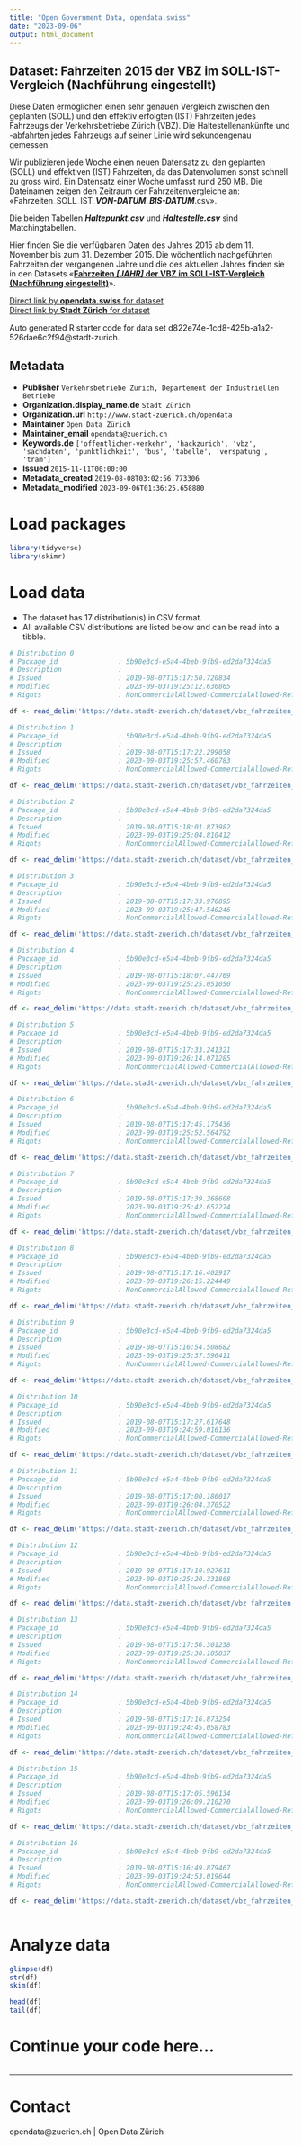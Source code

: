 ```yaml
---
title: "Open Government Data, opendata.swiss"
date: "2023-09-06"
output: html_document
---
```


## Dataset: Fahrzeiten 2015 der VBZ im SOLL-IST-Vergleich (Nachführung eingestellt)

Diese Daten ermöglichen einen sehr genauen Vergleich zwischen den geplanten (SOLL) und den effektiv erfolgten (IST) Fahrzeiten jedes Fahrzeugs der Verkehrsbetriebe Zürich (VBZ). Die Haltestellenankünfte und -abfahrten jedes Fahrzeugs auf seiner Linie wird sekundengenau gemessen.

Wir publizieren jede Woche einen neuen Datensatz  zu den geplanten (SOLL) und effektiven (IST) Fahrzeiten, da das Datenvolumen sonst schnell zu gross wird. Ein Datensatz einer Woche umfasst rund 250 MB. Die Dateinamen zeigen den Zeitraum der Fahrzeitenvergleiche an: «Fahrzeiten_SOLL_IST_***VON-DATUM***_***BIS-DATUM***.csv». 

Die beiden Tabellen ***Haltepunkt.csv*** und ***Haltestelle.csv*** sind Matchingtabellen.

Hier finden Sie die verfügbaren Daten des Jahres 2015 ab dem 11. November bis zum 31. Dezember 2015. Die wöchentlich nachgeführten Fahrzeiten der vergangenen Jahre und die des aktuellen Jahres finden sie in den Datasets «[**Fahrzeiten *[JAHR]* der VBZ im SOLL-IST-Vergleich (Nachführung eingestellt)**](https://data.stadt-zuerich.ch/dataset?q=%22SOLL-IST-Vergleich%22&sort=title_string+desc)».


[Direct link by **opendata.swiss** for dataset](https://opendata.swiss/de/dataset/fahrzeiten-2015-der-vbz-im-soll-ist-vergleich-nachfuhrung-eingestellt1)<br>
[Direct link by **Stadt Zürich** for dataset](https://data.stadt-zuerich.ch/dataset/vbz_fahrzeiten_ogd_2015)

Auto generated R starter code for data set d822e74e-1cd8-425b-a1a2-526dae6c2f94@stadt-zurich.

## Metadata

- **Publisher** `Verkehrsbetriebe Zürich, Departement der Industriellen Betriebe`
- **Organization.display_name.de** `Stadt Zürich`
- **Organization.url** `http://www.stadt-zuerich.ch/opendata`
- **Maintainer** `Open Data Zürich`
- **Maintainer_email** `opendata@zuerich.ch`
- **Keywords.de** `['offentlicher-verkehr', 'hackzurich', 'vbz', 'sachdaten', 'punktlichkeit', 'bus', 'tabelle', 'verspatung', 'tram']`
- **Issued** `2015-11-11T00:00:00`
- **Metadata_created** `2019-08-08T03:02:56.773306`
- **Metadata_modified** `2023-09-06T01:36:25.658880`


# Load packages

```r

library(tidyverse)
library(skimr)

```

# Load data

-   The dataset has 17 distribution(s) in CSV format.
-   All available CSV distributions are listed below and can be read into a tibble.

```r

# Distribution 0
# Package_id               : 5b90e3cd-e5a4-4beb-9fb9-ed2da7324da5
# Description              : 
# Issued                   : 2019-08-07T15:17:50.720834
# Modified                 : 2023-09-03T19:25:12.636865
# Rights                   : NonCommercialAllowed-CommercialAllowed-ReferenceNotRequired

df <- read_delim('https://data.stadt-zuerich.ch/dataset/vbz_fahrzeiten_ogd_2015/download/Fahrzeiten_SOLL_IST_20151018_20151024.csv')

# Distribution 1
# Package_id               : 5b90e3cd-e5a4-4beb-9fb9-ed2da7324da5
# Description              : 
# Issued                   : 2019-08-07T15:17:22.299058
# Modified                 : 2023-09-03T19:25:57.460783
# Rights                   : NonCommercialAllowed-CommercialAllowed-ReferenceNotRequired

df <- read_delim('https://data.stadt-zuerich.ch/dataset/vbz_fahrzeiten_ogd_2015/download/Fahrzeiten_SOLL_IST_20151213_20151219.csv')

# Distribution 2
# Package_id               : 5b90e3cd-e5a4-4beb-9fb9-ed2da7324da5
# Description              : 
# Issued                   : 2019-08-07T15:18:01.873982
# Modified                 : 2023-09-03T19:25:04.810412
# Rights                   : NonCommercialAllowed-CommercialAllowed-ReferenceNotRequired

df <- read_delim('https://data.stadt-zuerich.ch/dataset/vbz_fahrzeiten_ogd_2015/download/Fahrzeiten_SOLL_IST_20151011_20151017.csv')

# Distribution 3
# Package_id               : 5b90e3cd-e5a4-4beb-9fb9-ed2da7324da5
# Description              : 
# Issued                   : 2019-08-07T15:17:33.976895
# Modified                 : 2023-09-03T19:25:47.540246
# Rights                   : NonCommercialAllowed-CommercialAllowed-ReferenceNotRequired

df <- read_delim('https://data.stadt-zuerich.ch/dataset/vbz_fahrzeiten_ogd_2015/download/Fahrzeiten_SOLL_IST_20151129_20151205.csv')

# Distribution 4
# Package_id               : 5b90e3cd-e5a4-4beb-9fb9-ed2da7324da5
# Description              : 
# Issued                   : 2019-08-07T15:18:07.447769
# Modified                 : 2023-09-03T19:25:25.051050
# Rights                   : NonCommercialAllowed-CommercialAllowed-ReferenceNotRequired

df <- read_delim('https://data.stadt-zuerich.ch/dataset/vbz_fahrzeiten_ogd_2015/download/Fahrzeiten_SOLL_IST_20151101_20151107.csv')

# Distribution 5
# Package_id               : 5b90e3cd-e5a4-4beb-9fb9-ed2da7324da5
# Description              : 
# Issued                   : 2019-08-07T15:17:33.241321
# Modified                 : 2023-09-03T19:26:14.071285
# Rights                   : NonCommercialAllowed-CommercialAllowed-ReferenceNotRequired

df <- read_delim('https://data.stadt-zuerich.ch/dataset/vbz_fahrzeiten_ogd_2015/download/Haltepunkt.csv')

# Distribution 6
# Package_id               : 5b90e3cd-e5a4-4beb-9fb9-ed2da7324da5
# Description              : 
# Issued                   : 2019-08-07T15:17:45.175436
# Modified                 : 2023-09-03T19:25:52.564792
# Rights                   : NonCommercialAllowed-CommercialAllowed-ReferenceNotRequired

df <- read_delim('https://data.stadt-zuerich.ch/dataset/vbz_fahrzeiten_ogd_2015/download/Fahrzeiten_SOLL_IST_20151206_20151212.csv')

# Distribution 7
# Package_id               : 5b90e3cd-e5a4-4beb-9fb9-ed2da7324da5
# Description              : 
# Issued                   : 2019-08-07T15:17:39.368608
# Modified                 : 2023-09-03T19:25:42.652274
# Rights                   : NonCommercialAllowed-CommercialAllowed-ReferenceNotRequired

df <- read_delim('https://data.stadt-zuerich.ch/dataset/vbz_fahrzeiten_ogd_2015/download/Fahrzeiten_SOLL_IST_20151122_20151128.csv')

# Distribution 8
# Package_id               : 5b90e3cd-e5a4-4beb-9fb9-ed2da7324da5
# Description              : 
# Issued                   : 2019-08-07T15:17:16.402917
# Modified                 : 2023-09-03T19:26:15.224449
# Rights                   : NonCommercialAllowed-CommercialAllowed-ReferenceNotRequired

df <- read_delim('https://data.stadt-zuerich.ch/dataset/vbz_fahrzeiten_ogd_2015/download/Haltestelle.csv')

# Distribution 9
# Package_id               : 5b90e3cd-e5a4-4beb-9fb9-ed2da7324da5
# Description              : 
# Issued                   : 2019-08-07T15:16:54.508682
# Modified                 : 2023-09-03T19:25:37.596411
# Rights                   : NonCommercialAllowed-CommercialAllowed-ReferenceNotRequired

df <- read_delim('https://data.stadt-zuerich.ch/dataset/vbz_fahrzeiten_ogd_2015/download/Fahrzeiten_SOLL_IST_20151115_20151121.csv')

# Distribution 10
# Package_id               : 5b90e3cd-e5a4-4beb-9fb9-ed2da7324da5
# Description              : 
# Issued                   : 2019-08-07T15:17:27.617648
# Modified                 : 2023-09-03T19:24:59.016136
# Rights                   : NonCommercialAllowed-CommercialAllowed-ReferenceNotRequired

df <- read_delim('https://data.stadt-zuerich.ch/dataset/vbz_fahrzeiten_ogd_2015/download/Fahrzeiten_SOLL_IST_20151004_20151010.csv')

# Distribution 11
# Package_id               : 5b90e3cd-e5a4-4beb-9fb9-ed2da7324da5
# Description              : 
# Issued                   : 2019-08-07T15:17:00.186017
# Modified                 : 2023-09-03T19:26:04.370522
# Rights                   : NonCommercialAllowed-CommercialAllowed-ReferenceNotRequired

df <- read_delim('https://data.stadt-zuerich.ch/dataset/vbz_fahrzeiten_ogd_2015/download/Fahrzeiten_SOLL_IST_20151220_20151226.csv')

# Distribution 12
# Package_id               : 5b90e3cd-e5a4-4beb-9fb9-ed2da7324da5
# Description              : 
# Issued                   : 2019-08-07T15:17:10.927611
# Modified                 : 2023-09-03T19:25:20.331868
# Rights                   : NonCommercialAllowed-CommercialAllowed-ReferenceNotRequired

df <- read_delim('https://data.stadt-zuerich.ch/dataset/vbz_fahrzeiten_ogd_2015/download/Fahrzeiten_SOLL_IST_20151025_20151031.csv')

# Distribution 13
# Package_id               : 5b90e3cd-e5a4-4beb-9fb9-ed2da7324da5
# Description              : 
# Issued                   : 2019-08-07T15:17:56.301238
# Modified                 : 2023-09-03T19:25:30.105837
# Rights                   : NonCommercialAllowed-CommercialAllowed-ReferenceNotRequired

df <- read_delim('https://data.stadt-zuerich.ch/dataset/vbz_fahrzeiten_ogd_2015/download/Fahrzeiten_SOLL_IST_20151108_20151114.csv')

# Distribution 14
# Package_id               : 5b90e3cd-e5a4-4beb-9fb9-ed2da7324da5
# Description              : 
# Issued                   : 2019-08-07T15:17:16.873254
# Modified                 : 2023-09-03T19:24:45.058783
# Rights                   : NonCommercialAllowed-CommercialAllowed-ReferenceNotRequired

df <- read_delim('https://data.stadt-zuerich.ch/dataset/vbz_fahrzeiten_ogd_2015/download/Fahrzeiten_SOLL_IST_20150920_20150926.csv')

# Distribution 15
# Package_id               : 5b90e3cd-e5a4-4beb-9fb9-ed2da7324da5
# Description              : 
# Issued                   : 2019-08-07T15:17:05.596134
# Modified                 : 2023-09-03T19:26:09.210270
# Rights                   : NonCommercialAllowed-CommercialAllowed-ReferenceNotRequired

df <- read_delim('https://data.stadt-zuerich.ch/dataset/vbz_fahrzeiten_ogd_2015/download/Fahrzeiten_SOLL_IST_20151227_20160102.csv')

# Distribution 16
# Package_id               : 5b90e3cd-e5a4-4beb-9fb9-ed2da7324da5
# Description              : 
# Issued                   : 2019-08-07T15:16:49.879467
# Modified                 : 2023-09-03T19:24:53.019644
# Rights                   : NonCommercialAllowed-CommercialAllowed-ReferenceNotRequired

df <- read_delim('https://data.stadt-zuerich.ch/dataset/vbz_fahrzeiten_ogd_2015/download/Fahrzeiten_SOLL_IST_20150927_20151003.csv')



```

# Analyze data

```r

glimpse(df)
str(df)
skim(df)

head(df)
tail(df)

```

# Continue your code here...

```r

```

------------------------------------------------------------------------

# Contact

opendata@zuerich.ch | Open Data Zürich
